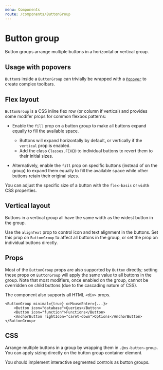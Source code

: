 ```yaml
---
menu: Components
route: /components/ButtonGroup
---
```



# Button group

Button groups arrange multiple buttons in a horizontal or vertical group.

<ButtonGroupExample />

## Usage with popovers

`Button`s inside a `ButtonGroup` can trivially be wrapped with a
[`Popover`](#core/components/popover) to create complex toolbars.

<ButtonGroupPopoverExample />

## Flex layout

`ButtonGroup` is a CSS inline flex row (or column if vertical) and provides
some modifer props for common flexbox patterns:

- Enable the `fill` prop on a button group to make all buttons expand equally to
  fill the available space.
    - Buttons will expand horizontally by default, or vertically if the `vertical` prop is enabled.
    - Add the class `Classes.FIXED` to individual buttons to revert them to their initial sizes.

- Alternatively, enable the `fill` prop on specific buttons (instead of on the
  group) to expand them equally to fill the available space while other
  buttons retain their original sizes.

You can adjust the specific size of a button with the `flex-basis` or `width`
CSS properties.

## Vertical layout

Buttons in a vertical group all have the same width as the widest button in the
group.

Use the `alignText` prop to control icon and text alignment in the buttons. Set
this prop on `ButtonGroup` to affect all buttons in the group, or set the prop
on individual buttons directly.

## Props

Most of the `ButtonGroup` props are also supported by `Button` directly; setting
these props on `ButtonGroup` will apply the same value to all buttons in the
group. Note that most modifiers, once enabled on the group, cannot be overridden
on child buttons (due to the cascading nature of CSS).

The component also supports all HTML `<div>` props.

```tsx
<ButtonGroup minimal={true} onMouseEnter={...}>
    <Button icon="database">Queries</Button>
    <Button icon="function">Functions</Button>
    <AnchorButton rightIcon="caret-down">Options</AnchorButton>
</ButtonGroup>
```

<Interface name="IButtonGroupProps" />

## CSS

Arrange multiple buttons in a group by wrapping them in `.@ns-button-group`.
You can apply sizing directly on the button group container element.

You should implement interactive segmented controls as button groups.

<CssExample name="button-group" />
